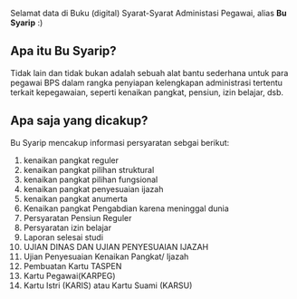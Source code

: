  Selamat data di Buku (digital) Syarat-Syarat Administasi Pegawai, alias **Bu Syarip** :)

## Apa itu Bu Syarip?

Tidak lain dan tidak bukan adalah sebuah alat bantu sederhana untuk para pegawai BPS dalam rangka penyiapan kelengkapan administrasi tertentu terkait kepegawaian, seperti kenaikan pangkat, pensiun, izin belajar, dsb.

## Apa saja yang dicakup?

Bu Syarip mencakup informasi persyaratan sebgai berikut:

1. kenaikan pangkat reguler
2. kenaikan pangkat pilihan struktural
3. kenaikan pangkat pilihan fungsional
4. kenaikan pangkat penyesuaian ijazah
5. kenaikan pangkat anumerta
6. Kenaikan pangkat Pengabdian karena meninggal dunia 
7. Persyaratan Pensiun Reguler
8. Persyaratan izin belajar
9. Laporan selesai studi
10. UJIAN DINAS DAN UJIAN PENYESUAIAN IJAZAH
11. Ujian Penyesuaian Kenaikan Pangkat/ Ijazah
12. Pembuatan Kartu TASPEN
13. Kartu Pegawai(KARPEG)
14. Kartu Istri (KARIS) atau Kartu Suami (KARSU)

